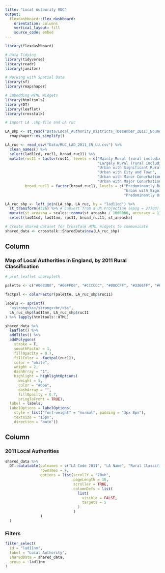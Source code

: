 ```yaml
---
title: "Local Authority RUC"
output: 
  flexdashboard::flex_dashboard:
    orientation: columns
    vertical_layout: fill
    source_code: embed
---
```


```r

library(flexdashboard)

# Data Tidying
library(tidyverse)
library(readr)
library(janitor)

# Working with Spatial Data
library(sf)
library(rmapshaper)

# Embedding HTML Widgets
library(htmltools)
library(DT)
library(leaflet)
library(crosstalk)

```

```r
# Import LA .shp file and LA ruc

LA_shp <- st_read("Data/Local_Authority_Districts_(December_2011)_Boundaries_EW_BFC.shp") %>%
  rmapshaper::ms_simplify()

LA_ruc <- read_csv("Data/RUC_LAD_2011_EN_LU.csv") %>%
  clean_names() %>%
  select(lad11cd, ruc11, broad_ruc11) %>%
  mutate(ruc11 = factor(ruc11, levels = c("Mainly Rural (rural including hub towns >=80%)",
                                          "Largely Rural (rural including hub towns 50-79%)",
                                          "Urban with Significant Rural (rural including hub towns 26-49%)",
                                          "Urban with City and Town",
                                          "Urban with Minor Conurbation",
                                          "Urban with Major Conurbation")),
         broad_ruc11 = factor(broad_ruc11, levels = c("Predominantly Rural",
                                                      "Urban with Significant Rural",
                                                      "Predominantly Urban")))

LA_ruc_shp <- left_join(LA_shp, LA_ruc, by = "lad11cd") %>%
  st_transform(4326) %>% # Convert from a UK Projection (epsg = 27700) to a Global Projection (epsg = 4326)
  mutate(st_areasha = scales::comma(st_areasha / 1000000, accuracy = 1)) %>%
  select(lad11cd, lad11nm, ruc11, broad_ruc11, st_areasha)

# Create shared dataset for CrossTalk HTML Widgets to communicate
shared_data <- crosstalk::SharedData$new(LA_ruc_shp)

```



Column {data-width=500}
-----------------------------------------------------------------------

### Map of Local Authorities in England, by 2011 Rural Classification

```r
# plot leaflet choropleth

palette <- c("#003300", "#00FF00", "#CCCCCC", "#00CCFF", "#3366FF", "#0000FF")

factpal <- colorFactor(palette, LA_ruc_shp$ruc11)

labels <- sprintf(
  "<strong>%s</strong><br/>%s",
  LA_ruc_shp$lad11nm, LA_ruc_shp$ruc11
) %>% lapply(htmltools::HTML)

shared_data %>%
  leaflet() %>%
  addTiles() %>%
  addPolygons(
    stroke = T, 
    smoothFactor = 1, 
    fillOpacity = 0.7,
    fillColor = ~factpal(ruc11),
    color = "white",
    weight = 2,
    dashArray = "1",
    highlight = highlightOptions(
      weight = 5,
      color = "#666",
      dashArray = "",
      fillOpacity = 0.7,
      bringToFront = TRUE),
  label = labels,
  labelOptions = labelOptions(
    style = list("font-weight" = "normal", padding = "3px 8px"),
    textsize = "15px",
    direction = "auto"))

```

Column {data-width=500}
-----------------------------------------------------------------------

### 2011 Local Authorities

```r
shared_data %>%
  DT::datatable(colnames = c("LA Code 2011", "LA Name", "Rural Classification (RUC)", "Broad RUC", "Area (km^2)", "Geometry"),
                rownames = F,
                options = list(scrollY = "70vh",
                               pageLength = 10,
                               scroller = TRUE,
                               columnDefs = list(
                                 list(
                                   visible = FALSE,
                                   targets = 5
                                 )
                               )
                )
  )
```

### Filters

```r

filter_select(
  id = "lad11nm",
  label = "Local Authority",
  sharedData = shared_data,
  group = ~lad11nm
)

```

